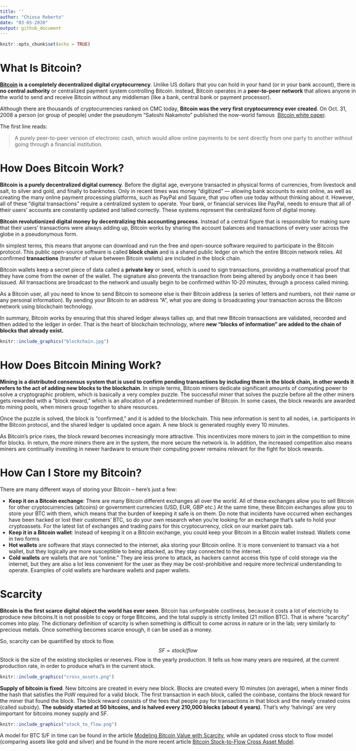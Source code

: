 ```yaml
---
title: ''
author: "Chiosa Roberto"
date: "03-05-2020"
output: github_document
---
```


<style type="text/css">
body {          
max-width:100%;
padding:0;
}
</style>

```r
knitr::opts_chunk$set(echo = TRUE)
```

# What Is Bitcoin?
**[Bitcoin](https://bitcoin.org/en/) is a completely decentralized digital cryptocurrency**. Unlike US dollars that you can hold in your hand (or in your bank account), there is **no central authority** or centralized payment system controlling Bitcoin. Instead, Bitcoin operates in a **peer-to-peer network** that allows anyone in the world to send and receive Bitcoin without any middleman (like a bank, central bank or payment processor).

Although there are thousands of cryptocurrencies ranked on CMC today, **Bitcoin was the very first cryptocurrency ever created**. On Oct. 31, 2008 a person (or group of people) under the pseudonym “Satoshi Nakamoto” published the now-world famous  [Bitcoin white paper](https://bitcoin.org/bitcoin.pdf).

The first line reads: 

> A purely peer-to-peer version of electronic cash, which would allow online payments to be sent directly 
> from one party to another without going through a financial institution. 

# How Does Bitcoin Work?
**Bitcoin is a purely decentralized digital currency**. Before the digital age, everyone transacted in physical forms of currencies, from livestock and salt, to silver and gold, and finally to banknotes. Only in recent times was money “digitized” — allowing bank accounts to exist online, as well as creating the many online payment processing platforms, such as PayPal and Square, that you often use today without thinking about it. However, all of these “digital transactions” require a centralized system to operate. Your bank, or financial services like PayPal, needs to ensure that all of their users’ accounts are constantly updated and tallied correctly. These systems represent the centralized form of digital money.

**Bitcoin revolutionized digital money by decentralizing this accounting process**. Instead of a central figure that is responsible for making sure that their users’ transactions were always adding up, Bitcoin works by sharing the account balances and transactions of every user across the globe in a pseudonymous form. 

In simplest terms, this means that anyone can download and run the free and open-source software required to participate in the Bitcoin protocol. This public open-source software is called **block chain** and is a shared public ledger on which the entire Bitcoin network relies. All confirmed **transactions** (transfer of value between Bitcoin wallets) are included in the block chain.

Bitcoin wallets keep a secret piece of data called a **private key** or seed, which is used to sign transactions, providing a mathematical proof that they have come from the owner of the wallet. The signature also prevents the transaction from being altered by anybody once it has been issued. All transactions are broadcast to the network and usually begin to be confirmed within 10-20 minutes, through a process called mining.

As a Bitcoin user, all you need to know to send Bitcoin to someone else is their Bitcoin address (a series of letters and numbers, not their name or any personal information). By sending your Bitcoin to an address "A", what you are doing is broadcasting your transaction across the Bitcoin network using blockchain technology. 

In summary, Bitcoin works by ensuring that this shared ledger always tallies up, and that new Bitcoin transactions are validated, recorded and then added to the ledger in order. That is the heart of blockchain technology, where **new “blocks of information” are added to the chain of blocks that already exist.**
```r
knitr::include_graphics("blockchain.jpg")
```

# How Does Bitcoin Mining Work?

**Mining is a distributed consensus system that is used to confirm pending transactions by including them in the block chain, in other words it refers to the act of adding new blocks to the blockchain**. In simple terms, Bitcoin miners dedicate significant amounts of computing power to solve a cryptographic problem, which is basically a very complex puzzle. The successful miner that solves the puzzle before all the other miners gets rewarded with a “block reward,” which is an allocation of a predetermined number of Bitcoin. In some cases, the block rewards are awarded to mining pools, when miners group together to share resources.

Once the puzzle is solved, the block is “confirmed,” and it is added to the blockchain. This new information is sent to all nodes, i.e. participants in the Bitcoin protocol, and the shared ledger is updated once again. A new block is generated roughly every 10 minutes.

As Bitcoin's price rises, the block reward becomes increasingly more attractive. This incentivizes more miners to join in the competition to mine for blocks. In return, the more miners there are in the system, the more secure the network is. In addition, the increased competition also means miners are continually investing in newer hardware to ensure their computing power remains relevant for the fight for block rewards.

# How Can I Store my Bitcoin?
There are many different ways of storing your Bitcoin – here’s just a few:

- **Keep it on a Bitcoin exchange**: There are many Bitcoin different exchanges all over the world. All of these exchanges allow you to sell Bitcoin for other cryptocurrencies (altcoins) or government currencies (USD, EUR, GBP etc.) At the same time, these Bitcoin exchanges allow you to store your BTC with them, which means that the burden of keeping it safe is on them. Do note that incidents have occurred when exchanges have been hacked or lost their customers’ BTC, so do your own research when you’re looking for an exchange that’s safe to hold your cryptoassets. For the latest list of exchanges and trading pairs for this cryptocurrency, click on our market pairs tab.
- **Keep it in a Bitcoin wallet**: Instead of keeping it on a Bitcoin exchange, you could keep your Bitcoin in a Bitcoin wallet instead. Wallets come in two forms 
- **Hot wallets** are software that stays connected to the internet, aka storing your Bitcoin online. It is more convenient to transact via a hot wallet, but they logically are more susceptible to being attacked, as they stay connected to the internet. 
- **Cold wallets** are wallets that are not “online.” They are less prone to attack, as hackers cannot access this type of cold storage via the internet, but they are also a lot less convenient for the user as they may be cost-prohibitive and require more technical understanding to operate. Examples of cold wallets are hardware wallets and paper wallets.


# Scarcity
**Bitcoin is the first scarce digital object the world has ever seen**. Bitcoin has unforgeable costliness, because it costs a lot of electricity to produce new bitcoins.It is not possible to copy or forge Bitcoins, and the total supply is strictly limited (21 million BTC). That is where "scarcity" comes into play. The dictionary definition of scarcity is when something is difficult to come across in nature or in the lab; very similarly to precious metals. Once something becomes scarce enough, it can be used as a money.

So, scarcity can be quantified by stock to flow.
$$ SF = stock / flow $$
Stock is the size of the existing stockpiles or reserves. Flow is the yearly production. It tells us how many years are required, at the current production rate, in order to produce what's in the current stock.

```r
knitr::include_graphics("cross_assets.png")
```

**Supply of bitcoin is fixed**. New bitcoins are created in every new block. Blocks are created every 10 minutes (on average), when a miner finds the hash that satisfies the PoW required for a valid block. The first transaction in each block, called the coinbase, contains the block reward for the miner that found the block. The block reward consists of the fees that people pay for transactions in that block and the newly created coins (called subsidy). **The subsidy started at 50 bitcoins, and is halved every 210,000 blocks (about 4 years)**. That's why 'halvings' are very important for bitcoins money supply and SF. 

```r
knitr::include_graphics("stock_to_flow.png")
```


A model for BTC S/F in time can be found in the article [Modeling Bitcoin Value with Scarcity](https://medium.com/@100trillionUSD/modeling-bitcoins-value-with-scarcity-91fa0fc03e25), while an updated cross stock to flow model (comparing assets like gold and silver) and be found in the more recent article [Bitcoin Stock-to-Flow Cross Asset Model](https://medium.com/@100trillionUSD/bitcoin-stock-to-flow-cross-asset-model-50d260feed12).